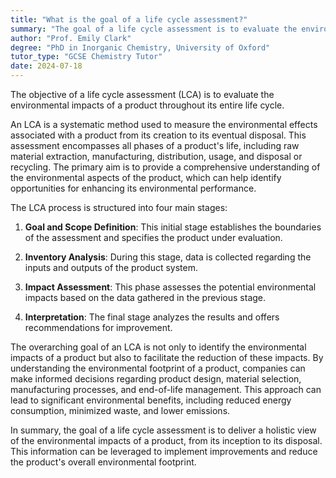 ```yaml
---
title: "What is the goal of a life cycle assessment?"
summary: "The goal of a life cycle assessment is to evaluate the environmental impacts of a product throughout its entire life cycle."
author: "Prof. Emily Clark"
degree: "PhD in Inorganic Chemistry, University of Oxford"
tutor_type: "GCSE Chemistry Tutor"
date: 2024-07-18
---
```


The objective of a life cycle assessment (LCA) is to evaluate the environmental impacts of a product throughout its entire life cycle.

An LCA is a systematic method used to measure the environmental effects associated with a product from its creation to its eventual disposal. This assessment encompasses all phases of a product's life, including raw material extraction, manufacturing, distribution, usage, and disposal or recycling. The primary aim is to provide a comprehensive understanding of the environmental aspects of the product, which can help identify opportunities for enhancing its environmental performance.

The LCA process is structured into four main stages:

1. **Goal and Scope Definition**: This initial stage establishes the boundaries of the assessment and specifies the product under evaluation.
   
2. **Inventory Analysis**: During this stage, data is collected regarding the inputs and outputs of the product system.
   
3. **Impact Assessment**: This phase assesses the potential environmental impacts based on the data gathered in the previous stage.
   
4. **Interpretation**: The final stage analyzes the results and offers recommendations for improvement.

The overarching goal of an LCA is not only to identify the environmental impacts of a product but also to facilitate the reduction of these impacts. By understanding the environmental footprint of a product, companies can make informed decisions regarding product design, material selection, manufacturing processes, and end-of-life management. This approach can lead to significant environmental benefits, including reduced energy consumption, minimized waste, and lower emissions.

In summary, the goal of a life cycle assessment is to deliver a holistic view of the environmental impacts of a product, from its inception to its disposal. This information can be leveraged to implement improvements and reduce the product's overall environmental footprint.
    